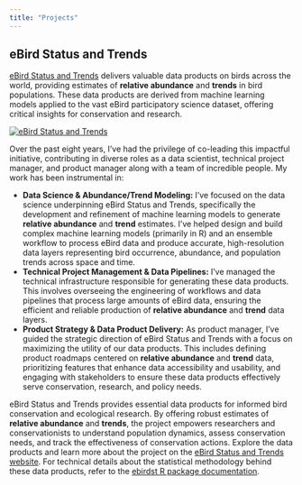 ```yaml
---
title: "Projects"
---
```


## eBird Status and Trends

[eBird Status and Trends](https://science.ebird.org/en/status-and-trends) delivers valuable data products on birds across the world, providing estimates of **relative abundance** and **trends** in bird populations. These data products are derived from machine learning models applied to the vast eBird participatory science dataset, offering critical insights for conservation and research.

[![eBird Status and Trends](naswar-abundance-map-v2022-en.png)](https://science.ebird.org/en/status-and-trends)

Over the past eight years, I've had the privilege of co-leading this impactful initiative, contributing in diverse roles as a data scientist, technical project manager, and product manager along with a team of incredible people. My work has been instrumental in:

*   **Data Science & Abundance/Trend Modeling:** I've focused on the data science underpinning eBird Status and Trends, specifically the development and refinement of machine learning models to generate **relative abundance** and **trend** estimates.  I've helped design and build complex machine learning models (primarily in R) and an ensemble workflow to process eBird data and produce accurate, high-resolution data layers representing bird occurrence, abundance, and population trends across space and time.
*   **Technical Project Management & Data Pipelines:** I've managed the technical infrastructure responsible for generating these data products. This involves overseeing the engineering of workflows and data pipelines that process large amounts of eBird data, ensuring the efficient and reliable production of **relative abundance** and **trend** data layers.
*   **Product Strategy & Data Product Delivery:** As product manager, I've guided the strategic direction of eBird Status and Trends with a focus on maximizing the utility of our data products. This includes defining product roadmaps centered on **relative abundance** and **trend** data, prioritizing features that enhance data accessibility and usability, and engaging with stakeholders to ensure these data products effectively serve conservation, research, and policy needs.

eBird Status and Trends provides essential data products for informed bird conservation and ecological research. By offering robust estimates of **relative abundance** and **trends**, the project empowers researchers and conservationists to understand population dynamics, assess conservation needs, and track the effectiveness of conservation actions.  Explore the data products and learn more about the project on the [eBird Status and Trends website](https://science.ebird.org/en/status-and-trends). For technical details about the statistical methodology behind these data products, refer to the [ebirdst R package documentation](https://ebird.github.io/ebirdst/).
